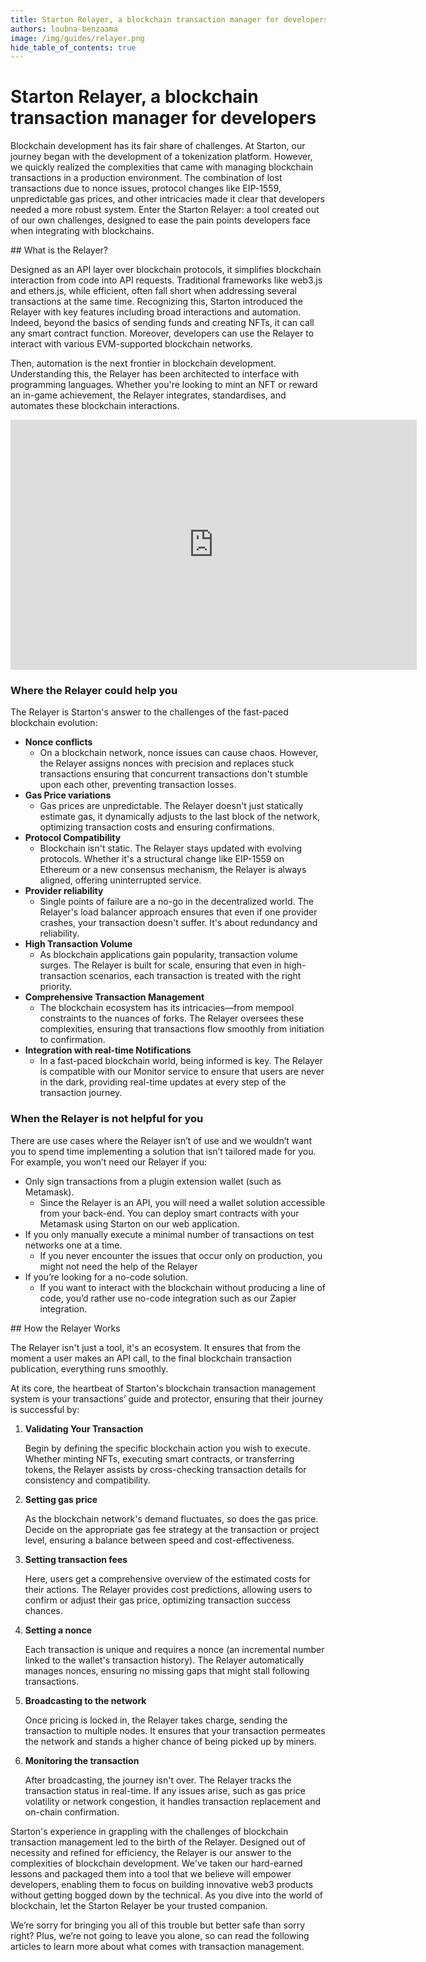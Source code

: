 ```yaml
---
title: Starton Relayer, a blockchain transaction manager for developers
authors: loubna-benzaama
image: /img/guides/relayer.png
hide_table_of_contents: true
---
```


# Starton Relayer, a blockchain transaction manager for developers

Blockchain development has its fair share of challenges. At Starton, our journey began with the development of a tokenization platform. However, we quickly realized the complexities that came with managing blockchain transactions in a production environment. The combination of lost transactions due to nonce issues, protocol changes like EIP-1559, unpredictable gas prices, and other intricacies made it clear that developers needed a more robust system. Enter the Starton Relayer: a tool created out of our own challenges, designed to ease the pain points developers face when integrating with blockchains.

<StepSection>
## What is the Relayer?

Designed as an API layer over blockchain protocols, it simplifies blockchain interaction from code into API requests. Traditional frameworks like web3.js and ethers.js, while efficient, often fall short when addressing several transactions at the same time. Recognizing this, Starton introduced the Relayer with key features including broad interactions and automation. Indeed, beyond the basics of sending funds and creating NFTs, it can call any smart contract function. Moreover, developers can use the Relayer to interact with various EVM-supported blockchain networks.

Then, automation is the next frontier in blockchain development. Understanding this, the Relayer has been architected to interface with programming languages. Whether you're looking to mint an NFT or reward an in-game achievement, the Relayer integrates, standardises, and automates these blockchain interactions.

<iframe width="650" height="400" src="https://www.youtube.com/embed/51zIBIPiTW8?si=W-mTc6fXs4gG8U26" title="YouTube video player" frameborder="0" allow="accelerometer; autoplay; clipboard-write; encrypted-media; gyroscope; picture-in-picture; web-share" allowfullscreen></iframe>

### Where the Relayer could help you

The Relayer is Starton's answer to the challenges of the fast-paced blockchain evolution:

- **Nonce conflicts**
    - On a blockchain network, nonce issues can cause chaos. However, the Relayer assigns nonces with precision and replaces stuck transactions ensuring that concurrent transactions don't stumble upon each other, preventing transaction losses.
- **Gas Price variations**
    - Gas prices are unpredictable. The Relayer doesn't just statically estimate gas, it dynamically adjusts to the last block of the network, optimizing transaction costs and ensuring confirmations.
- **Protocol Compatibility**
    - Blockchain isn't static. The Relayer stays updated with evolving protocols. Whether it's a structural change like EIP-1559 on Ethereum or a new consensus mechanism, the Relayer is always aligned, offering uninterrupted service.
- **Provider reliability**
    - Single points of failure are a no-go in the decentralized world. The Relayer's load balancer approach ensures that even if one provider crashes, your transaction doesn't suffer. It's about redundancy and reliability.
- **High Transaction Volume**
    - As blockchain applications gain popularity, transaction volume surges. The Relayer is built for scale, ensuring that even in high-transaction scenarios, each transaction is treated with the right priority.
- **Comprehensive Transaction Management**
    - The blockchain ecosystem has its intricacies—from mempool constraints to the nuances of forks. The Relayer oversees these complexities, ensuring that transactions flow smoothly from initiation to confirmation.
- **Integration with real-time Notifications**
    - In a fast-paced blockchain world, being informed is key. The Relayer is compatible with our Monitor service to ensure that users are never in the dark, providing real-time updates at every step of the transaction journey.

### When the Relayer is not helpful for you

There are use cases where the Relayer isn’t of use and we wouldn’t want you to spend time implementing a solution that isn’t tailored made for you. For example, you won’t need our Relayer if you:

- Only sign transactions from a plugin extension wallet (such as Metamask).
    - Since the Relayer is an API, you will need a wallet solution accessible from your back-end. You can deploy smart contracts with your Metamask using Starton on our web application.
- If you only manually execute a minimal number of transactions on test networks one at a time.
    - If you never encounter the issues that occur only on production, you might not need the help of the Relayer
- If you’re looking for a no-code solution.
    - If you want to interact with the blockchain without producing a line of code, you’d rather use no-code integration such as our Zapier integration.
</StepSection>

<StepSection>
## How the Relayer Works

The Relayer isn't just a tool, it's an ecosystem. It ensures that from the moment a user makes an API call, to the final blockchain transaction publication, everything runs smoothly.

At its core, the heartbeat of Starton's blockchain transaction management system is your transactions’ guide and protector, ensuring that their journey is successful by:

1. **Validating Your Transaction**

   Begin by defining the specific blockchain action you wish to execute. Whether minting NFTs, executing smart contracts, or transferring tokens, the Relayer assists by cross-checking transaction details for consistency and compatibility.

2. **Setting gas price**

   As the blockchain network's demand fluctuates, so does the gas price. Decide on the appropriate gas fee strategy at the transaction or project level, ensuring a balance between speed and cost-effectiveness.

3. **Setting transaction fees**

   Here, users get a comprehensive overview of the estimated costs for their actions. The Relayer provides cost predictions, allowing users to confirm or adjust their gas price, optimizing transaction success chances.

4. **Setting a nonce**

   Each transaction is unique and requires a nonce (an incremental number linked to the wallet's transaction history). The Relayer automatically manages nonces, ensuring no missing gaps that might stall following transactions.

5. **Broadcasting to the network**

   Once pricing is locked in, the Relayer takes charge, sending the transaction to multiple nodes. It ensures that your transaction permeates the network and stands a higher chance of being picked up by miners.

6. **Monitoring the transaction**

   After broadcasting, the journey isn't over. The Relayer tracks the transaction status in real-time. If any issues arise, such as gas price volatility or network congestion, it handles transaction replacement and on-chain confirmation.


Starton's experience in grappling with the challenges of blockchain transaction management led to the birth of the Relayer. Designed out of necessity and refined for efficiency, the Relayer is our answer to the complexities of blockchain development. We've taken our hard-earned lessons and packaged them into a tool that we believe will empower developers, enabling them to focus on building innovative web3 products without getting bogged down by the technical. As you dive into the world of blockchain, let the Starton Relayer be your trusted companion.

We’re sorry for bringing you all of this trouble but better safe than sorry right? Plus, we’re not going to leave you alone, so can read the following articles to learn more about what comes with transaction management.
</StepSection>
